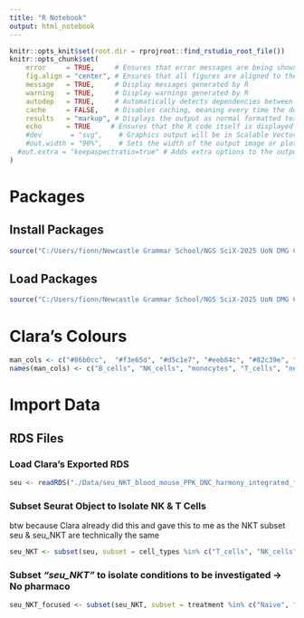 ---
title: "R Notebook"
output: html_notebook
---

```{r setup, include=FALSE}
knitr::opts_knit$set(root.dir = rprojroot::find_rstudio_root_file())
knitr::opts_chunk$set(
    error     = TRUE,     # Ensures that error messages are being shown in the output
    fig.align = "center", # Ensures that all figures are aligned to the centre in the output
    message   = TRUE,     # Display messages generated by R
    warning   = TRUE,     # Display warnings generated by R
    autodep   = TRUE,     # Automatically detects dependencies between chunks and reruns dependent chunks when needed
    cache     = FALSE,    # Disables caching, meaning every time the document is knit, all chunks are re-executed
    results   = "markup", # Displays the output as normal formatted text
    echo      = TRUE     # Ensures that the R code itself is displayed in the document
    #dev       = "svg",    # Graphics output will be in Scalable Vector Graphics (SVG) format
    #out.width = "90%",    # Sets the width of the output image or plot to 90% of the available width 
  #out.extra = "keepaspectratio=true" # Adds extra options to the output, in this case, preserving the aspect ratio of the image or plot
)
```

# Packages

## Install Packages

```{r}
source("C:/Users/fionn/Newcastle Grammar School/NGS SciX-2025 UoN DMG Cancer Signalling - Bioinformatics and Proteomics/Fionn Git/HSC-SciX-UoN_LS3.33/Custom R Functions and Scripts/install_packages.R")
```

## Load Packages

```{r}
source("C:/Users/fionn/Newcastle Grammar School/NGS SciX-2025 UoN DMG Cancer Signalling - Bioinformatics and Proteomics/Fionn Git/HSC-SciX-UoN_LS3.33/Custom R Functions and Scripts/init_packages.R")
```

# Clara's Colours

```{r}
man_cols <- c("#86b0cc",  "#f3e65d", "#d5c1e7", "#eeb84c", "#82c39e", "#525252","#4d9f6b", "#b3939e", "#e76031", "#e9944b")
names(man_cols) <- c("B_cells", "NK_cells", "monocytes", "T_cells", "neutrophils", "megakaryocytes", "pDCs", "plasma_cells", "progenitor_cells", "NKT_cells")
```

# Import Data

## RDS Files

### Load Clara's Exported RDS

```{r}
seu <- readRDS("./Data/seu_NKT_blood_mouse_PPK_ONC_harmony_integrated_filtered_v2_20231_20236_annot.rds")
```

### Subset Seurat Object to Isolate NK & T Cells

btw because Clara already did this and gave this to me as the NKT subset seu & seu_NKT are technically the same

```{r}
seu_NKT <- subset(seu, subset = cell_types %in% c("T_cells", "NK_cells", "NKT_cells"))
```

### Subset *"seu_NKT"* to isolate conditions to be investigated -\> No pharmaco

```{r}
seu_NKT_focused <- subset(seu_NKT, subset = treatment %in% c("Naive", "Sham", "UT"))
```
